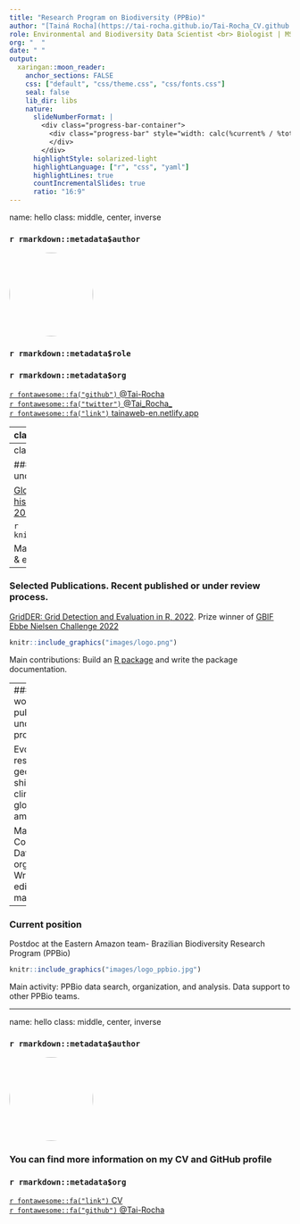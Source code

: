```yaml
---
title: "Research Program on Biodiversity (PPBio)" 
author: "[Tainá Rocha](https://tai-rocha.github.io/Tai-Rocha_CV.github.io/)"
role: Environmental and Biodiversity Data Scientist <br> Biologist | MSc. in Environmental biology | PhD. in Zoology 
org: "  "
date: " "
output:
  xaringan::moon_reader:
    anchor_sections: FALSE
    css: ["default", "css/theme.css", "css/fonts.css"]
    seal: false 
    lib_dir: libs
    nature:
      slideNumberFormat: |
        <div class="progress-bar-container">
          <div class="progress-bar" style="width: calc(%current% / %total% * 100%);">
          </div>
        </div>
      highlightStyle: solarized-light
      highlightLanguage: ["r", "css", "yaml"]
      highlightLines: true
      countIncrementalSlides: true
      ratio: "16:9"
---
```

name: hello
class: middle, center, inverse


### `r rmarkdown::metadata$author`

<img style="border-radius: 50%;" src="https://avatars.githubusercontent.com/u/11633554?v=4" width="150px"/>

### `r rmarkdown::metadata$role`

### `r rmarkdown::metadata$org`

[`r fontawesome::fa("github")` @Tai-Rocha](https://github.com/Tai-Rocha)    
[`r fontawesome::fa("twitter")` @Tai_Rocha_](https://twitter.com/Tai_Rocha_)   
[`r fontawesome::fa("link")` tainaweb-en.netlify.app](https://tainaweb-en.netlify.app/)

---
class: middle, center

# Research area and interests

.columns[

.left-col[
### Biodiversity and environmental data  <br> 
<img style="border-radius: 10%; object-fit: cover;" src="https://pbs.twimg.com/media/EgqKANjVkAEVDtb.jpg" width="120px" height="120px"/> <br>
Spatial analysis using different statistical approaches (multivariate analysis, predictive models) <br> Data cleaning

]

.middle-col[
### Bio(Eco)informatics 

<img style="border-radius: 10%;" src="https://lirp.cdn-website.com/dbd26f15/dms3rep/multi/opt/extreme+programming+2-640w.jpg" width="150px"/><br>
Efficient tools for big data analysis. R tools, Earth Engine and QGIS. Linux  OS. Virtual Machines (Azure, Google Cloud, remote clusters)

]

.right-col[

### #opensci

<img style="border-radius: 10%; object-fit: cover;" src="https://pbs.twimg.com/profile_images/1400579225162297345/Lqq-PC95_400x400.jpg" width="150px" height="150px"/> <br>
I am interested in good practices of open science, good workflows, reproducibility and FAIR principles.

]
]
---
class: top

### Selected Publications. Latest publications or under review process.

[Global land-use and land-cover (LULC) data under historical, current, and future climatic conditions, 2021](https://journals.ku.edu/jbi/article/view/15483/14122).

```r
knitr::include_graphics("images/results_main.png")
```


Main contributions: Conceptualization, writing, review & editing the manuscript. 

---
### Selected Publications. Recent published or under review process.

[GridDER: Grid Detection and Evaluation in R, 2022](https://ecoevorxiv.org/6qy5u/). Prize winner of [GBIF Ebbe Nielsen Challenge 2022](https://www.gbif.org/news/6J94JrRZtDCPhUZMMiTALq/gridder-and-bdc-share-top-honors-in-2022-gbif-ebbe-nielsen-challenge#gridder)

```r
knitr::include_graphics("images/logo.png")
```

Main contributions: Build an [R package](https://github.com/BiogeographyLab/gridder.github.io) and write the package documentation.

---
### Selected work. Recent published or under review process.

Evolutionary rescue and geographic range shifts under climate change for global amphibians, 2022
```r
knitr::include_graphics("images/front.png")
```

Main contribution : Conceptualization, Data search & organization. Writing, review & editing the manuscript.
---

### Current position

Postdoc at the Eastern Amazon team- Brazilian Biodiversity Research Program (PPBio)

```r
knitr::include_graphics("images/logo_ppbio.jpg")
```

Main activity:  PPBio data search, organization, and analysis. Data support to other PPBio teams.

---
name: hello
class:  middle, center, inverse


### `r rmarkdown::metadata$author`

<img style="border-radius: 50%;" src="https://avatars.githubusercontent.com/u/11633554?v=4" width="150px"/>

### You can find more information on my CV and GitHub profile

### `r rmarkdown::metadata$org`

[`r fontawesome::fa("link")` CV](https://tai-rocha.github.io/Tai-Rocha_CV.github.io/) <br>
[`r fontawesome::fa("github")` @Tai-Rocha](https://github.com/Tai-Rocha)    
  

